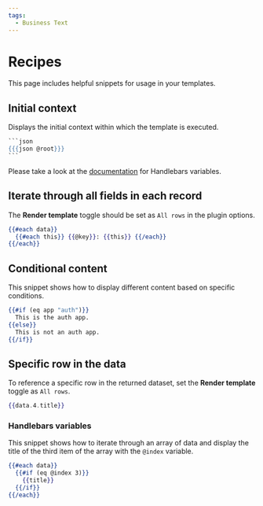 ```yaml
---
tags:
  - Business Text
---
```


# Recipes

This page includes helpful snippets for usage in your templates.

## Initial context

Displays the initial context within which the template is executed.

````handlebars
```json
{{{json @root}}}
```
````

Please take a look at the [documentation](https://handlebarsjs.com/api-reference/data-variables.html#root) for Handlebars variables.

## Iterate through all fields in each record

The **Render template** toggle should be set as `All rows` in the plugin options.

```handlebars
{{#each data}}
  {{#each this}} {{@key}}: {{this}} {{/each}}
{{/each}}
```

## Conditional content

This snippet shows how to display different content based on specific conditions.

```handlebars
{{#if (eq app "auth")}}
  This is the auth app.
{{else}}
  This is not an auth app.
{{/if}}
```

## Specific row in the data

To reference a specific row in the returned dataset, set the **Render template** toggle as `All rows`.

```handlebars
{{data.4.title}}
```

### Handlebars variables

This snippet shows how to iterate through an array of data and display the title of the third item of the array with the `@index` variable.

```handlebars
{{#each data}}
  {{#if (eq @index 3)}}
    {{title}}
  {{/if}}
{{/each}}
```
